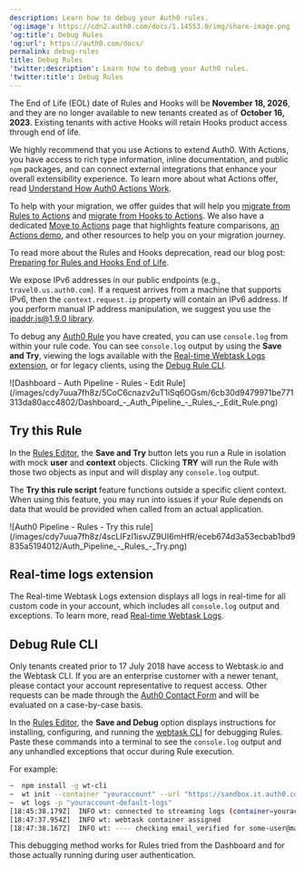 ```yaml
---
description: Learn how to debug your Auth0 rules.
'og:image': https://cdn2.auth0.com/docs/1.14553.0/img/share-image.png
'og:title': Debug Rules
'og:url': https://auth0.com/docs/
permalink: debug-rules
title: Debug Rules
'twitter:description': Learn how to debug your Auth0 rules.
'twitter:title': Debug Rules
---
```

<Warning>

The End of Life (EOL) date of Rules and Hooks will be **November 18, 2026**, and they are no longer available to new tenants created as of **October 16, 2023**. Existing tenants with active Hooks will retain Hooks product access through end of life.

We highly recommend that you use Actions to extend Auth0. With Actions, you have access to rich type information, inline documentation, and public `npm` packages, and can connect external integrations that enhance your overall extensibility experience. To learn more about what Actions offer, read [Understand How Auth0 Actions Work](/customize/actions/actions-overview).

To help with your migration, we offer guides that will help you [migrate from Rules to Actions](/customize/actions/migrate/migrate-from-rules-to-actions) and [migrate from Hooks to Actions](/customize/actions/migrate/migrate-from-hooks-to-actions). We also have a dedicated [Move to Actions](https://auth0.com/extensibility/movetoactions) page that highlights feature comparisons, [an Actions demo](https://www.youtube.com/watch?v=UesFSY1klrI), and other resources to help you on your migration journey.

To read more about the Rules and Hooks deprecation, read our blog post: [Preparing for Rules and Hooks End of Life](https://auth0.com/blog/preparing-for-rules-and-hooks-end-of-life/).

</Warning>

<Warning>

We expose IPv6 addresses in our public endpoints (e.g., `travel0.us.auth0.com`). If a request arrives from a machine that supports IPv6, then the `context.request.ip` property will contain an IPv6 address. If you perform manual IP address manipulation, we suggest you use the [ipaddr.js@1.9.0 library](https://www.npmjs.com/package/ipaddr.js/v/1.9.0).

</Warning>

To debug any [Auth0 Rule](/customize/rules) you have created, you can use `console.log` from within your rule code. You can see `console.log` output by using the **Save and Try**, viewing the logs available with the [Real-time Webtask Logs extension](#real-time-logs-extension), or for legacy clients, using the [Debug Rule CLI](#debug-rule-cli).

<Frame>![Dashboard - Auth Pipeline - Rules - Edit Rule](/images/cdy7uua7fh8z/5CoC6cnazv2uT1iSq6OGsm/6cb30d9479971be771313da80acc4802/Dashboard_-_Auth_Pipeline_-_Rules_-_Edit_Rule.png)</Frame>

## Try this Rule

In the [Rules Editor](https://manage.auth0.com/#/rules/create), the **Save and Try** button lets you run a Rule in isolation with mock **user** and **context** objects. Clicking **TRY** will run the Rule with those two objects as input and will display any `console.log` output.

The **Try this rule script** feature functions outside a specific client context. When using this feature, you may run into issues if your Rule depends on data that would be provided when called from an actual application.

<Frame>![Auth0 Pipeline - Rules - Try this rule](/images/cdy7uua7fh8z/4scLIFzI1isvJZ9UI6mHfR/eceb674d3a53ecbab1bd9835a5194012/Auth_Pipeline_-_Rules_-_Try.png)</Frame>

## Real-time logs extension

The Real-time Webtask Logs extension displays all logs in real-time for all custom code in your account, which includes all `console.log` output and exceptions. To learn more, read [Real-time Webtask Logs](/customize/extensions/real-time-webtask-logs).

## Debug Rule CLI

<Warning>

Only tenants created prior to 17 July 2018 have access to Webtask.io and the Webtask CLI. If you are an enterprise customer with a newer tenant, please contact your account representative to request access. Other requests can be made through the [Auth0 Contact Form](https://auth0.com/get-started?place=documentation%20post&type=link&text=auth0%20contact%20form) and will be evaluated on a case-by-case basis.

</Warning>

In the [Rules Editor](https://manage.auth0.com/#/rules/create), the **Save and Debug** option displays instructions for installing, configuring, and running the [webtask CLI](https://github.com/auth0/wt-cli) for debugging Rules. Paste these commands into a terminal to see the `console.log` output and any unhandled exceptions that occur during Rule execution.

For example:

```bash lines
~  npm install -g wt-cli
~  wt init --container "youraccount" --url "https://sandbox.it.auth0.com" --token "eyJhbGci...WMPGI" -p "youraccount-default-logs"
~  wt logs -p "youraccount-default-logs"
[18:45:38.179Z]  INFO wt: connected to streaming logs (container=youraccount)
[18:47:37.954Z]  INFO wt: webtask container assigned
[18:47:38.167Z]  INFO wt: ---- checking email_verified for some-user@mail.com! ----
```






This debugging method works for Rules tried from the Dashboard and for those actually running during user authentication.
